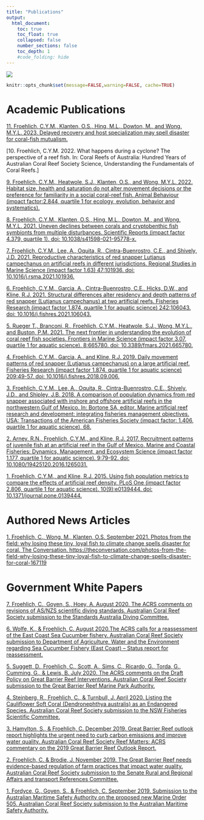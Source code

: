 ```yaml
---
title: "Publications"
output:
  html_document:
    toc: true
    toc_float: true
    collapsed: false
    number_sections: false
    toc_depth: 1
    #code_folding: hide
---
```

![](images/secondbanner.jpg)


```r
knitr::opts_chunk$set(message=FALSE,warning=FALSE, cache=TRUE)
```
# Academic Publications

[11. Froehlich, C.Y.M., Klanten, O.S., Hing, M.L., Dowton, M., and Wong, M.Y.L. 2023. Delayed recovery and host specialization may spell disaster for coral-fish mutualism.](https://onlinelibrary.wiley.com/doi/10.1002/ece3.10209)

[10. Froehlich, C.Y.M. 2022. What happens during a cyclone? The perspective of a reef fish. In: Coral Reefs of Australia: Hundred Years of Australian Coral Reef Society Science, Understanding the Fundamentals of Coral Reefs.]

[9.	Froehlich, C.Y.M., Heatwole, S.J., Klanten, O.S., and Wong, M.Y.L. 2022. Habitat size, health and saturation do not alter movement decisions or the preference for familiarity in a social coral-reef fish. Animal Behaviour (impact factor:2.844, quartile 1 for ecology, evolution, behavior and systematics).](https://www.sciencedirect.com/science/article/pii/S0003347222001786?dgcid=author)

[8.	Froehlich, C.Y.M., Klanten, O.S., Hing, M.L., Dowton, M., and Wong, M.Y.L. 2021. Uneven declines between corals and cryptobenthic fish symbionts from multiple disturbances. Scientific Reports (impact factor 4.379, quartile 1). doi: 10.1038/s41598-021-95778-x.](https://www.nature.com/articles/s41598-021-95778-x#article-info)

[7.	Froehlich, C.Y.M., Lee, A., Oquita, R., Cintra-Buenrostro, C.E., and Shively, J.D. 2021. Reproductive characteristics of red snapper Lutjanus campechanus on artificial reefs in different jurisdictions. Regional Studies in Marine Science (impact factor 1.63) 47:101936. doi: 10.1016/j.rsma.2021.101936.](https://www.sciencedirect.com/science/article/abs/pii/S2352485521003285)

[6. 	Froehlich, C.Y.M., Garcia, A., Cintra-Buenrostro, C.E., Hicks, D.W., and Kline, R.J. 2021. Structural differences alter residency and depth patterns of red snapper (Lutjanus campechanus) at two artificial reefs. Fisheries Research (impact factor 1.874, quartile 1 for aquatic science) 242:106043. doi: 10.1016/j.fishres.2021.106043.](https://www.sciencedirect.com/science/article/abs/pii/S0165783621001715)

[5.	Rueger T., Branconi, R., Froehlich, C.Y.M., Heatwole, S.J., Wong, M.Y.L., and Buston, P.M. 2021. The next frontier in understanding the evolution of coral reef fish societies. Frontiers in Marine Science (impact factor 3.07, quartile 1 for aquatic science). 8:665780. doi: 10.3389/fmars.2021.665780.](https://www.frontiersin.org/articles/10.3389/fmars.2021.665780/full)

[4. 	Froehlich, C.Y.M., Garcia, A., and Kline, R.J. 2019. Daily movement patterns of red snapper (Lutjanus campechanus) on a large artificial reef. Fisheries Research (impact factor 1.874, quartile 1 for aquatic science) 209:49-57. doi: 10.1016/j.fishres.2018.09.006.](https://linkinghub.elsevier.com/retrieve/pii/S0165783618302418)

[3. 	Froehlich, C.Y.M., Lee, A., Oquita, R., Cintra-Buenrostro, C.E., Shively, J.D., and Shipley, J.B. 2018. A comparison of population dynamics from red snapper associated with inshore and offshore artificial reefs in the northwestern Gulf of Mexico. In: Bortone SA, editor. Marine artificial reef research and development: integrating fisheries management objectives. USA: Transactions of the American Fisheries Society (impact factor: 1.406, quartile 1 for aquatic science), 68.](https://www.researchgate.net/publication/329718111_A_comparison_of_population_dynamics_from_Red_Snapper_associated_with_inshore_and_offshore_artificial_reefs_in_the_northwestern_Gulf_of_Mexico)

[2.	Arney, R.N., Froehlich, C.Y.M., and Kline, R.J. 2017. Recruitment patterns of juvenile fish at an artificial reef in the Gulf of Mexico. Marine and Coastal Fisheries: Dynamics, Management, and Ecosystem Science (impact factor 1.177, quartile 1 for aquatic science). 9:79-92. doi: 10.1080/19425120.2016.1265031.](https://www.tandfonline.com/doi/full/10.1080/19425120.2016.1265031)

[1.	Froehlich, C.Y.M., and Kline, R.J. 2015. Using fish population metrics to compare the effects of artificial reef density. PLoS One (impact factor 2.806, quartile 1 for aquatic science). 10(9):e0139444. doi: 10.1371/journal.pone.0139444.](https://journals.plos.org/plosone/article?id=10.1371/journal.pone.0139444)

# Authored News Articles

[1. 	Froehlich, C., Wong, M., Klanten, O.S. September 2021. Photos from the field: why losing these tiny, loyal fish to climate change spells disaster for coral. The Conversation. https://theconversation.com/photos-from-the-field-why-losing-these-tiny-loyal-fish-to-climate-change-spells-disaster-for-coral-167119](https://theconversation.com/photos-from-the-field-why-losing-these-tiny-loyal-fish-to-climate-change-spells-disaster-for-coral-167119)

# Government White Papers

[7.	Froehlich, C., Goyen, S., Hoey, A. August 2020. The ACRS comments on revisions of AS/NZS scientific diving standards. Australian Coral Reef Society submission to the Standards Australia Diving Committee.](https://australiancoralreefsociety.org/library/submissions/)

[6.	Wolfe, K., & Froehlich, C. August 2020.The ACRS calls for a reassessment of the East Coast Sea Cucumber fishery. Australian Coral Reef Society submission to Department of Agriculture, Water and the Environment regarding Sea Cucumber Fishery (East Coast) – Status report for reassessment.](https://australiancoralreefsociety.org/the-acrs-calls-for-a-reassessment-of-east-coast-sea-cucumber-fishery/)

[5.	Suggett, D., Froehlich, C., Scott, A., Sims, C., Ricardo, G., Torda, G., Cumming, G., & Lewis, B. July 2020. The ACRS comments on the Draft Policy on Great Barrier Reef Interventions. Australian Coral Reef Society submission to the Great Barrier Reef Marine Park Authority.](https://australiancoralreefsociety.org/2251-2/)

[4.	Steinberg, R., Froehlich, C., & Turnbull, J. April 2020. Listing the Cauliflower Soft Coral (Dendronephthya australis) as an Endangered Species. Australian Coral Reef Society submission to the NSW Fisheries Scientific Committee.](https://australiancoralreefsociety.org/the-acrs-supports-listing-the-cauliflower-soft-coral-as-an-endangered-species/)

[3.	Hamylton, S., & Froehlich, C. December 2019. Great Barrier Reef outlook report highlights the urgent need to curb carbon emissions and improve water quality. Australian Coral Reef Society Reef Matters: ACRS commentary on the 2019 Great Barrier Reef Outlook Report.](https://australiancoralreefsociety.org/great-barrier-reef-outlook-report-highlights-the-urgent-need-to-curb-carbon-emissions-and-improve-water-quality/)

[2.	Froehlich, C. & Brodie, J. November 2019. The Great Barrier Reef needs evidence-based regulation of farm practices that impact water quality. Australian Coral Reef Society submission to the Senate Rural and Regional Affairs and transport References Committee.](https://australiancoralreefsociety.org/calling-for-evidence-based-regulation-of-farm-practices-that-impact-water-quality-in-the-great-barrier-reef/)

[1.	Fordyce, G., Goyen, S., & Froehlich, C. September 2019. Submission to the Australian Maritime Safety Authority on the proposed new Marine Order 505. Australian Coral Reef Society submission to the Australian Maritime Safety Authority.](https://australiancoralreefsociety.org/the-acrs-requests-that-exemption-15-be-retained-in-the-proposed-new-marine-order-505/)

